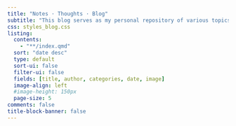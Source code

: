 ```yaml
---
title: "Notes · Thoughts · Blog"
subtitle: "This blog serves as my personal repository of various topics related to statistics, R programming and visualizations. It's my way of transforming gained knowledge into well-structured and accessible notes. Although I create it primarily for myself, I hope it may also be useful to others. "
css: styles_blog.css
listing: 
  contents: 
    - "**/index.qmd"
  sort: "date desc"
  type: default
  sort-ui: false
  filter-ui: false
  fields: [title, author, categories, date, image]
  image-align: left
  #image-height: 150px
  page-size: 5
comments: false
title-block-banner: false
---
```


